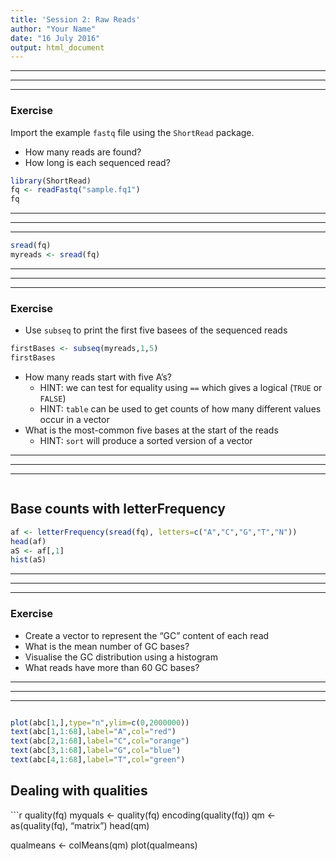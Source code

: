 ```yaml
---
title: 'Session 2: Raw Reads'
author: "Your Name"
date: "16 July 2016"
output: html_document
---
```


******
******
******
### Exercise

Import the example `fastq` file using the `ShortRead` package.

- How many reads are found?
- How long is each sequenced read?


```r
library(ShortRead)
fq <- readFastq("sample.fq1")
fq
```

******
******
******

```r
sread(fq)
myreads <- sread(fq)
```



******
******
******

### Exercise
- Use `subseq` to print the first five basees of the sequenced reads

```r
firstBases <- subseq(myreads,1,5)
firstBases
```


- How many reads start with five A's?
    + HINT: we can test for equality using `==` which gives a logical (`TRUE` or `FALSE`)
    + HINT: `table` can be used to get counts of how many different values occur in a vector
- What is the most-common five bases at the start of the reads
    + HINT: `sort` will produce a sorted version of a vector

******
******
******


```r

```

## Base counts with letterFrequency

```r
af <- letterFrequency(sread(fq), letters=c("A","C","G","T","N"))
head(af)
aS <- af[,1]
hist(aS)
```


******
******
******
### Exercise

- Create a vector to represent the "GC" content of each read
- What is the mean number of GC bases?
- Visualise the GC distribution using a histogram
- What reads have more than 60 GC bases?


******
******
******

```r

``` 


```r
plot(abc[1,],type="n",ylim=c(0,2000000))
text(abc[1,1:68],label="A",col="red")
text(abc[2,1:68],label="C",col="orange")
text(abc[3,1:68],label="G",col="blue")
text(abc[4,1:68],label="T",col="green")
```


## Dealing with qualities

```r
quality(fq)
myquals <- quality(fq)
encoding(quality(fq))
qm <- as(quality(fq), "matrix")
head(qm)

qualmeans <- colMeans(qm)
plot(qualmeans)
